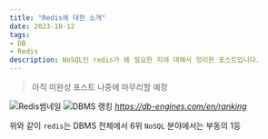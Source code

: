 ```yaml
---
title: "Redis에 대한 소개"
date: 2023-10-12
tags: 
- DB
- Redis
description: NoSQL인 redis가 왜 필요한 지에 대해서 정리한 포스트입니다.
---
```


> 아직 미완성 포스트 나중에 마무리할 예정

![Redis썸네일](/images/thumbnails/redis.png)
![DBMS 랭킹](/images/10.12/10.12.image1.png)
<cite>https://db-engines.com/en/ranking</cite>

위와 같이 `redis`는 DBMS 전체에서 6위 `NoSQL` 분야에서는 부동의 1등